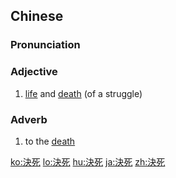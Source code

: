 {{also|决死}}
==Chinese==
{{zh-forms|s=决死}}

===Pronunciation===
{{zh-pron
|m=juésǐ
|cat=a,adv
}}

===Adjective===
{{zh-adj}}

# {{lb|zh|literary}} [[life]] and [[death]] (of a struggle)

===Adverb===
{{zh-adv}}

# {{lb|zh|literary}} to the [[death]]

[[ko:決死]]
[[lo:決死]]
[[hu:決死]]
[[ja:決死]]
[[zh:決死]]